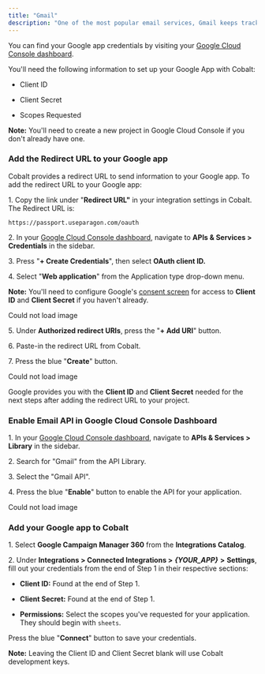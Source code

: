 ```yaml
---
title: "Gmail"
description: "One of the most popular email services, Gmail keeps track of all your emails with threaded conversations, tags, and Google-powered search to find any message you need."
---
```




You can find your Google app credentials by visiting your [Google Cloud Console dashboard](https://console.cloud.google.com/projectselector2/home/dashboard?supportedpurview=project). 

You'll need the following information to set up your Google App with Cobalt:

* Client ID

* Client Secret

* Scopes Requested

**Note:** You'll need to create a new project in Google Cloud Console if you don't already have one.

### Add the Redirect URL to your Google app

Cobalt provides a redirect URL to send information to your Google app. To add the redirect URL to your Google app:

1\. Copy the link under "**Redirect URL"** in your integration settings in Cobalt. The Redirect URL is:

```
https://passport.useparagon.com/oauth
```

2\. In your [Google Cloud Console dashboard](https://console.cloud.google.com/projectselector2/home/dashboard?supportedpurview=project), navigate to **APIs & Services > Credentials** in the sidebar.

3\. Press "**\+ Create Credentials**", then select **OAuth client ID.**

4\. Select "**Web application**" from the Application type drop-down menu.

**Note:** You'll need to configure Google's [consent screen](https://console.developers.google.com/apis/credentials) for access to **Client ID** and **Client Secret** if you haven't already.

Could not load image

5\. Under **Authorized redirect URIs**, press the "**\+ Add URI**" button.

6\. Paste-in the redirect URL from Cobalt.

7\. Press the blue "**Create**" button.

Could not load image

Google provides you with the **Client ID** and **Client Secret** needed for the next steps after adding the redirect URL to your project.

### Enable Email API in Google Cloud Console Dashboard

1\. In your [Google Cloud Console dashboard](https://console.cloud.google.com/projectselector2/home/dashboard?supportedpurview=project), navigate to **APIs & Services > Library** in the sidebar.

2\. Search for "Gmail" from the API Library.

3\. Select the "Gmail API".

4\. Press the blue "**Enable**" button to enable the API for your application.

Could not load image

### Add your Google app to Cobalt

1\. Select **Google Campaign Manager 360** from the **Integrations Catalog**.

2\. Under **Integrations > Connected Integrations >** _**{YOUR\_APP}**_ **\>** **Settings**, fill out your credentials from the end of Step 1 in their respective sections:

* **Client ID:** Found at the end of Step 1.

* **Client Secret:** Found at the end of Step 1.

* **Permissions:** Select the scopes you've requested for your application. They should begin with `sheets`.

Press the blue "**Connect**" button to save your credentials.

**Note:** Leaving the Client ID and Client Secret blank will use Cobalt development keys.